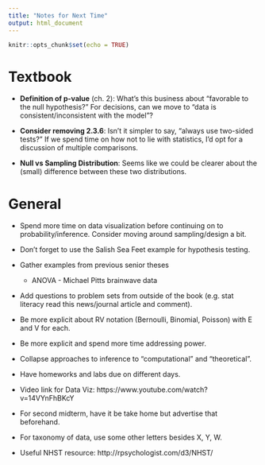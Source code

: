 ```yaml
---
title: "Notes for Next Time"
output: html_document
---
```


```r
knitr::opts_chunk$set(echo = TRUE)
```

# Textbook

- **Definition of p-value** (ch. 2): What's this business about "favorable to 
the null hypothesis?" For decisions, can we move to "data is consistent/inconsistent
with the model"?

- **Consider removing 2.3.6**: Isn't it simpler to say, "always use two-sided
tests?" If we spend time on how not to lie with statistics, I'd opt for a discussion
of multiple comparisons.

- **Null vs Sampling Distribution**: Seems like we could be clearer about the (small)
difference between these two distributions.


# General

- Spend more time on data visualization before continuing on to probability/inference.
Consider moving around sampling/design a bit.

- Don't forget to use the Salish Sea Feet example for hypothesis testing.

- Gather examples from previous senior theses
    - ANOVA - Michael Pitts brainwave data

- Add questions to problem sets from outside of the book (e.g. stat literacy read
this news/journal article and comment).

- Be more explicit about RV notation (Bernoulli, Binomial, Poisson) with E and V
for each.

- Be more explicit and spend more time addressing power.

- Collapse approaches to inference to "computational" and "theoretical".

- Have homeworks and labs due on different days.

- Video link for Data Viz: https://www.youtube.com/watch?v=14VYnFhBKcY

- For second midterm, have it be take home but advertise that beforehand.

- For taxonomy of data, use some other letters besides X, Y, W.

- Useful NHST resource: http://rpsychologist.com/d3/NHST/